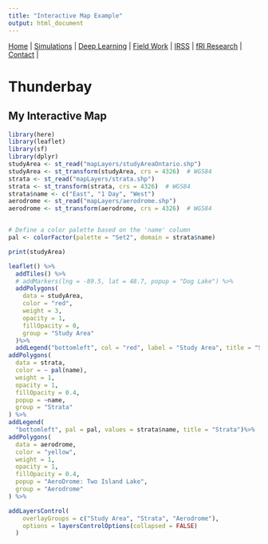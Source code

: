 ```yaml
---
title: "Interactive Map Example"
output: html_document
---
```

| [Home](index.md) | [Simulations](sim.html) | [Deep Learning](dl.md) | [Field Work](fieldwork.html) | [IRSS](https://irsslab.forestry.ubc.ca/) | [fRI Research](https://friresearch.ca/) | [Contact](mailto:137965368+hambrecht@users.noreply.github.com) |

# Thunderbay

## My Interactive Map

```r
library(here)
library(leaflet)
library(sf)
library(dplyr)
studyArea <- st_read("mapLayers/studyAreaOntario.shp")
studyArea <- st_transform(studyArea, crs = 4326)  # WGS84
strata <- st_read("mapLayers/strata.shp")
strata <- st_transform(strata, crs = 4326)  # WGS84
strata$name <- c("East", "1 Day", "West")
aerodrome <- st_read("mapLayers/aerodrome.shp")
aerodrome <- st_transform(aerodrome, crs = 4326)  # WGS84


# Define a color palette based on the 'name' column
pal <- colorFactor(palette = "Set2", domain = strata$name)
```
```r
print(studyArea)
```
```r
leaflet() %>%
  addTiles() %>%
  # addMarkers(lng = -89.5, lat = 48.7, popup = "Dog Lake") %>%
  addPolygons(
    data = studyArea,
    color = "red",
    weight = 3,
    opacity = 1,
    fillOpacity = 0,
    group = "Study Area"
  )%>%
  addLegend("bottomleft", col = "red", label = "Study Area", title = "Study area") %>%
addPolygons(
  data = strata,
  color = ~ pal(name),
  weight = 1,
  opacity = 1,
  fillOpacity = 0.4,
  popup = ~name,
  group = "Strata"
) %>%
addLegend(
  "bottomleft", pal = pal, values = strata$name, title = "Strata")%>%
addPolygons(
  data = aerodrome,
  color = "yellow",
  weight = 1,
  opacity = 1,
  fillOpacity = 0.4,
  popup = "AeroDrome: Two Island Lake",
  group = "Aerodrome"
) %>%

addLayersControl(
    overlayGroups = c("Study Area", "Strata", "Aerodrome"),
    options = layersControlOptions(collapsed = FALSE)
  )


```